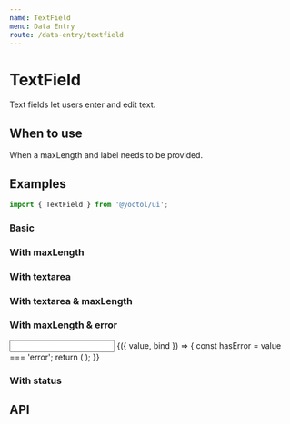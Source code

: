 ```yaml
---
name: TextField
menu: Data Entry
route: /data-entry/textfield
---
```



# TextField

Text fields let users enter and edit text.

## When to use

When a maxLength and label needs to be provided.

## Examples

```js
import { TextField } from '@yoctol/ui';
```

### Basic

<Playground>
  <TextField label="Text Field" />
</Playground>

### With maxLength

<Playground>
  <TextField label="Text Field" maxLength={12} />
</Playground>

### With textarea

<Playground>
  <TextField
    textarea
    minRows={2}
    maxRows={6}
    label="Text Field(textarea)"
  />
</Playground>

### With textarea & maxLength

<Playground>
  <TextField
    textarea
    minRows={2}
    maxRows={6}
    maxLength={100}
    label="Text Field(textarea)"
  />
</Playground>

### With maxLength & error

<Playground>
  <Input>
    {({ value, bind }) => {
      const hasError = value === 'error';
      return (
        <TextField
          label="Please type 'error'"
          maxLength={12}
          error={hasError}
          message="Just show error"
          {...bind}
        />
      );
    }}
  </Input>
</Playground>

### With status

<Playground>
  <TextField value="default" label="Text Field" />
  <TextField
    label="Text Field"
    value="Success"
    success
    message="This is a success message"
  />
  <TextField
    label="Text Field"
    value="Warning"
    warning
    message="This is a warning message"
  />
  <TextField
    label="Text Field"
    value="Error"
    error
    message="This is a error message"
  />
</Playground>

## API

<PropsTable of={TextField} />
